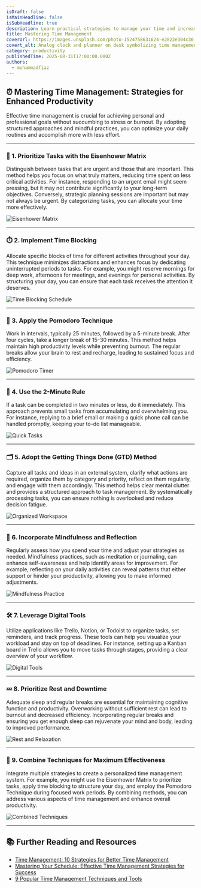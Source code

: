 ```yaml
---
isDraft: false
isMainHeadline: false
isSubHeadline: true
description: Learn practical strategies to manage your time and increase productivity.
title: Mastering Time Management
coverUrl: https://images.unsplash.com/photo-1524758631624-e2822e304c36?q=80&w=1600&auto=format&fit=crop
covert_alt: Analog clock and planner on desk symbolizing time management
category: productivity
publishedTime: 2025-08-31T17:00:00.000Z
authors:
  - muhammadfiaz
---
```


## ⏰ Mastering Time Management: Strategies for Enhanced Productivity

Effective time management is crucial for achieving personal and professional goals without succumbing to stress or burnout. By adopting structured approaches and mindful practices, you can optimize your daily routines and accomplish more with less effort.

---

### 🧠 1. Prioritize Tasks with the Eisenhower Matrix

Distinguish between tasks that are urgent and those that are important. This method helps you focus on what truly matters, reducing time spent on less critical activities. For instance, responding to an urgent email might seem pressing, but it may not contribute significantly to your long-term objectives. Conversely, strategic planning sessions are important but may not always be urgent. By categorizing tasks, you can allocate your time more effectively.

![Eisenhower Matrix](https://images.unsplash.com/photo-1556740749-887f6717d7e4)

---

### ⏱️ 2. Implement Time Blocking

Allocate specific blocks of time for different activities throughout your day. This technique minimizes distractions and enhances focus by dedicating uninterrupted periods to tasks. For example, you might reserve mornings for deep work, afternoons for meetings, and evenings for personal activities. By structuring your day, you can ensure that each task receives the attention it deserves.

![Time Blocking Schedule](https://images.unsplash.com/photo-1517245386807-bb43f82c33c4)

---

### 🍅 3. Apply the Pomodoro Technique

Work in intervals, typically 25 minutes, followed by a 5-minute break. After four cycles, take a longer break of 15–30 minutes. This method helps maintain high productivity levels while preventing burnout. The regular breaks allow your brain to rest and recharge, leading to sustained focus and efficiency.

![Pomodoro Timer](https://images.unsplash.com/photo-1504384308090-c894fdcc538d?q=80&w=1200&auto=format&fit=crop)

---

### 🧩 4. Use the 2-Minute Rule

If a task can be completed in two minutes or less, do it immediately. This approach prevents small tasks from accumulating and overwhelming you. For instance, replying to a brief email or making a quick phone call can be handled promptly, keeping your to-do list manageable.

![Quick Tasks](https://images.unsplash.com/photo-1521737604893-d14cc237f11d?q=80&w=1200&auto=format&fit=crop)

---

### 🗂️ 5. Adopt the Getting Things Done (GTD) Method

Capture all tasks and ideas in an external system, clarify what actions are required, organize them by category and priority, reflect on them regularly, and engage with them accordingly. This method helps clear mental clutter and provides a structured approach to task management. By systematically processing tasks, you can ensure nothing is overlooked and reduce decision fatigue.

![Organized Workspace](https://images.unsplash.com/photo-1522202176988-66273c2fd55f)

---

### 🧘 6. Incorporate Mindfulness and Reflection

Regularly assess how you spend your time and adjust your strategies as needed. Mindfulness practices, such as meditation or journaling, can enhance self-awareness and help identify areas for improvement. For example, reflecting on your daily activities can reveal patterns that either support or hinder your productivity, allowing you to make informed adjustments.

![Mindfulness Practice](https://images.unsplash.com/photo-1496307042754-b4aa456c4a2d?q=80&w=1200&auto=format&fit=crop)

---

### 🛠️ 7. Leverage Digital Tools

Utilize applications like Trello, Notion, or Todoist to organize tasks, set reminders, and track progress. These tools can help you visualize your workload and stay on top of deadlines. For instance, setting up a Kanban board in Trello allows you to move tasks through stages, providing a clear overview of your workflow.

![Digital Tools](https://images.unsplash.com/photo-1518770660439-4636190af475?q=80&w=1200&auto=format&fit=crop)

---

### 💤 8. Prioritize Rest and Downtime

Adequate sleep and regular breaks are essential for maintaining cognitive function and productivity. Overworking without sufficient rest can lead to burnout and decreased efficiency. Incorporating regular breaks and ensuring you get enough sleep can rejuvenate your mind and body, leading to improved performance.

![Rest and Relaxation](https://images.unsplash.com/photo-1522202176988-66273c2fd55f?q=80&w=1200&auto=format&fit=crop)

---

### 🧩 9. Combine Techniques for Maximum Effectiveness

Integrate multiple strategies to create a personalized time management system. For example, you might use the Eisenhower Matrix to prioritize tasks, apply time blocking to structure your day, and employ the Pomodoro Technique during focused work periods. By combining methods, you can address various aspects of time management and enhance overall productivity.

![Combined Techniques](https://images.unsplash.com/photo-1496307042754-b4aa456c4a2d?q=80&w=1200&auto=format&fit=crop)

---

## 📚 Further Reading and Resources

* [Time Management: 10 Strategies for Better Time Management](https://fieldreport.caes.uga.edu/publications/C1042/time-management-10-strategies-for-better-time-management/)
* [Mastering Your Schedule: Effective Time Management Strategies for Success](https://lpsonline.sas.upenn.edu/features/mastering-your-schedule-effective-time-management-strategies-success)
* [9 Popular Time Management Techniques and Tools](https://www.usa.edu/blog/time-management-techniques/)

